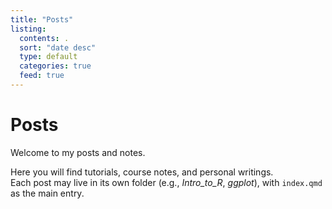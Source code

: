 ```yaml
---
title: "Posts"
listing:
  contents: .
  sort: "date desc"
  type: default
  categories: true
  feed: true
---
```


# Posts

Welcome to my posts and notes.

Here you will find tutorials, course notes, and personal writings.  
Each post may live in its own folder (e.g., *Intro_to_R*, *ggplot*), with `index.qmd` as the main entry.
